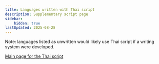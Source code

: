 ```yaml
---
title: Languages written with Thai script
description: Supplementary script page
sidebar:
    hidden: true
lastUpdated: 2025-08-28
---
```



Note: languages listed as unwritten would likely use Thai script if a writing system were developed.

<WsList script='Thai' />

[Main page for the Thai script](/scrlang/script-thai)

